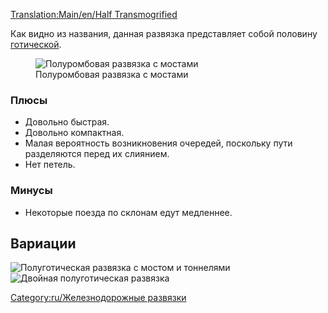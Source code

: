 [[Translation:Main/en/Half Transmogrified]]{{en/-}}{{ru/Меню развязки}}

Как видно из названия, данная развязка представляет собой половину [[Main/ru/Готическая|готической]].

[[File:en/ttd.half.transmogrified.variant.png|frame|none|Полуромбовая развязка с мостами]]

=== Плюсы===
*Довольно быстрая.
*Довольно компактная.
*Малая вероятность возникновения очередей, поскольку пути разделяются перед их слиянием.
*Нет петель.

=== Минусы===
*Некоторые поезда по склонам едут медленнее. 

==Вариации==
[[File:en/ttd.half.transmogrified.original.png|frame|none|Полуготическая развязка с мостом и тоннелями]]
[[File:en/ttd.dual.half.transmogrified.png|frame|none|Двойная полуготическая развязка]]
[[Category:ru/Железнодорожные развязки]]